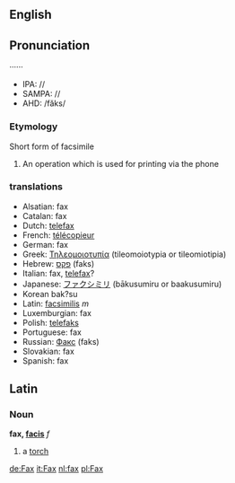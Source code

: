 ==English==
==Pronunciation==
······
*IPA: //
*SAMPA: //
*AHD: /făks/

=== Etymology ===

Short form of facsimile
{{wikipedia}}
# An operation which is used for printing via the phone
===translations===
*Alsatian: fax
*Catalan: fax
*Dutch: [[telefax]]
*French: [[télécopieur]]
*German: fax
*Greek: [[Τηλεομοιοτυπία]] (tileomoiotypia or tileomiotipia)
*Hebrew: [[פקס]] (faks)
*Italian: fax, [[telefax]]?
*Japanese: [[ファクシミリ]] (bākusumiru or baakusumiru)
*Korean<!--: [[]] (-->bak?su<!--)-->
*Latin: [[facsimilis]] ''m''
*Luxemburgian: fax
*Polish: [[telefaks]]
*Portuguese: fax
*Russian: [[Факс]] (faks)
*Slovakian: fax
*Spanish: fax

==Latin==
===Noun===
'''fax, [[Wiktionary Appendix:Latin third declension|facis]]''' ''f''

#a [[torch]]

[[de:Fax]]
[[it:Fax]]
[[nl:fax]]
[[pl:Fax]]